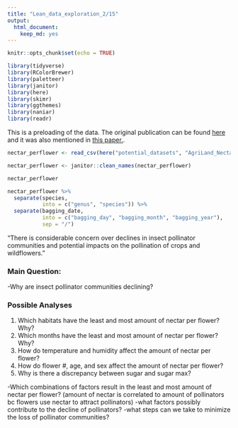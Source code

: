 ```yaml
---
title: "Lean_data_exploration_2/15"
output: 
  html_document: 
    keep_md: yes
---
```


```r
knitr::opts_chunk$set(echo = TRUE)
```

```r
library(tidyverse)
library(RColorBrewer)
library(paletteer)
library(janitor)
library(here)
library(skimr)
library(ggthemes)
library(naniar)
library(readr)
```

This is a preloading of the data. The original publication can be found [here](https://doi.org/10.1038/nature16532) and it was also mentioned in [this paper.](https://doi.org/10.1111/2041-210X.12779).
```r
nectar_perflower <- read_csv(here("potential_datasets", "AgriLand_Nectar_perflower.csv"))
```

```r
nectar_perflower <- janitor::clean_names(nectar_perflower)
```

```r
nectar_perflower
```

```r
nectar_perflower %>% 
  separate(species,
           into = c("genus", "species")) %>% 
  separate(bagging_date,
           into = c("bagging_day", "bagging_month", "bagging_year"),
           sep = "/")
```

"There is considerable concern over declines in insect pollinator communities and potential impacts on the pollination of crops and wildflowers."

### Main Question:
-Why are insect pollinator communities declining?

### Possible Analyses
1. Which habitats have the least and most amount of nectar per flower? Why?
2. Which months have the least and most amount of nectar per flower? Why?
2. How do temperature and humidity affect the amount of nectar per flower?
3. How do flower #, age, and sex affect the amount of nectar per flower?
4. Why is there a discrepancy between sugar and sugar max?

-Which combinations of factors result in the least and most amount of nectar per flower? 
  (amount of nectar is correlated to amount of pollinators bc flowers use nectar to attract pollinators)
-what factors possibly contribute to the decline of pollinators?
-what steps can we take to minimize the loss of pollinator communities?
